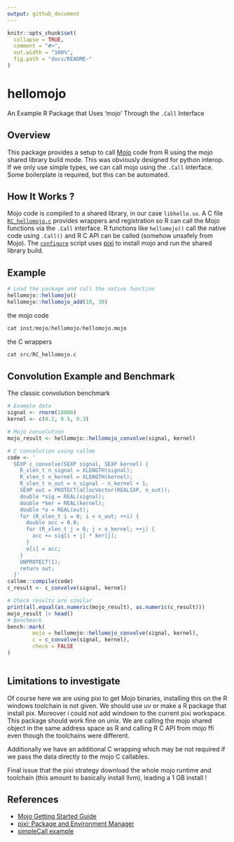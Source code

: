 ```yaml
---
output: github_document
---
```


```r
knitr::opts_chunk$set(
  collapse = TRUE,
  comment = "#>",
  out.width = "100%",
  fig.path = "docs/README-"
)
```
# hellomojo

An Example R Package that Uses 'mojo' Through the `.Call` Interface 

## Overview

This package provides a setup to call [Mojo](https://www.modular.com/mojo) code from R using the mojo shared library build mode. This was obviously designed for python interop. If we only use simple types, we can call mojo using the `.Call` interface. Some boilerplate is required, but this can be automated.

## How It Works ?

Mojo code is compiled to a shared library, in our case `libhello.so`. A C file [`RC_hellomojo.c`](src/RC_hellomojo.c) provides wrappers and registration so R can call the Mojo functions via the `.Call` interface. R functions like `hellomojo()` call the native code using `.Call()` and R C API can be called (somehow unsafely from Mojo). The [`configure`](configure) script uses [pixi](https://pixi.sh/) to install mojo and run the shared library build.

## Example

```r
# Load the package and call the native function
hellomojo::hellomojo()
hellomojo::hellomojo_add(10, 30)
```

the mojo code

```r
cat inst/mojo/hellomojo/hellomojo.mojo
```

the C wrappers

```r
cat src/RC_hellomojo.c
```



## Convolution Example and Benchmark

The classic convolution benchmark 

```r
# Example data
signal <- rnorm(10000)
kernel <- c(0.2, 0.5, 0.3)

# Mojo convolution
mojo_result <- hellomojo::hellomojo_convolve(signal, kernel)

# C convolution using callme
code <- '
  SEXP c_convolve(SEXP signal, SEXP kernel) {
    R_xlen_t n_signal = XLENGTH(signal);
    R_xlen_t n_kernel = XLENGTH(kernel);
    R_xlen_t n_out = n_signal - n_kernel + 1;
    SEXP out = PROTECT(allocVector(REALSXP, n_out));
    double *sig = REAL(signal);
    double *ker = REAL(kernel);
    double *o = REAL(out);
    for (R_xlen_t i = 0; i < n_out; ++i) {
      double acc = 0.0;
      for (R_xlen_t j = 0; j < n_kernel; ++j) {
        acc += sig[i + j] * ker[j];
      }
      o[i] = acc;
    }
    UNPROTECT(1);
    return out;
  }'
callme::compile(code)
c_result <- c_convolve(signal, kernel)

# Check results are similar
print(all.equal(as.numeric(mojo_result), as.numeric(c_result)))
mojo_result |> head()
# Benchmark
bench::mark(
        mojo = hellomojo::hellomojo_convolve(signal, kernel),
        c = c_convolve(signal, kernel),
        check = FALSE
)    
  
```

## Limitations to investigate

Of course here we are using pixi to get Mojo binaries, installing 
this on the R windows toolchain is not given. We should use uv or make a R package that install pix. Moreover i could not add windown to the current pixi workspace. This package should work fine on unix. We are calling the mojo shared object in the same address space as R and calling R C API from mojo ffi even though the toolchains were different.

Additionally we have an additional C wrapping which may be not required if we pass the data directly to the mojo C callables.

Final issue that the pixi strategy download the whole mojo runtime and toolchain (this amount to basically install llvm), leading a 1 GB install  !


## References

- [Mojo Getting Started Guide](https://docs.modular.com/mojo/manual/get-started)  
- [pixi: Package and Environment Manager](https://pixi.sh/)
- [simpleCall example](https://github.com/coolbutuseless/simpleCall)
